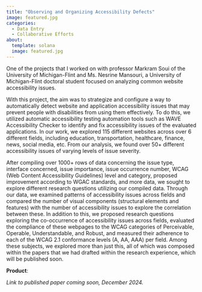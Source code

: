 ```yaml
---
title: "Observing and Organizing Accessibility Defects"
image: featured.jpg
categories:
  - Data Entry
  - Collaborative Efforts
about: 
  template: solana
  image: featured.jpg
---
```


One of the projects that I worked on with professor Markram Soui of the University of Michigan-Flint and Ms. Nesrine Mansouri, a University of Michigan-Flint doctoral student focused on analyzing common website accessibility issues.

With this project, the aim was to strategize and configure a way to automatically detect website and application accessibility issues that may prevent people with disabilities from using them effectively. To do this, we utilized automatic accessibility testing automation tools such as WAVE Accessibility Checker to identify and fix accessibility issues of the evaluated applications. In our work, we explored 115 different websites across over 6 different fields, including education, transportation, healthcare, finance, news, social media, etc. From our analysis, we found over 50+ different accessibility issues of varying levels of issue severity.

After compiling over 1000+ rows of data concerning the issue type, interface concerned, issue importance, issue occurrence number, WCAG (Web Content Accessibility Guidelines) level and category, proposed improvement according to WGAC standards, and more data, we sought to explore different research questions utilizing our compiled data. Through our data, we examined patterns of accessibility issues across fields and compared the number of visual components (structural elements and features) with the number of accessibility issues to explore the correlation between these. In addition to this, we proposed research questions exploring the co-occurrence of accessibility issues across fields, evaluated the compliance of these webpages to the WCAG categories of Perceivable, Operable, Understandable, and Robust, and measured their adherence to each of the WCAG 2.1 conformance levels (A, AA, AAA) per field. Among these subjects, we explored more than just this, all of which was composed within the papers that we had drafted within the research experience, which will be published soon.

**Product**:

*Link to published paper coming soon, December 2024.*